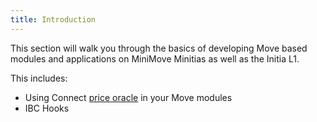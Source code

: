 ```yaml
---
title: Introduction
---
```


This section will walk you through the basics of developing Move based modules and applications on MiniMove Minitias as well as the Initia L1.

This includes:

- Using Connect [price oracle](./connect-oracles) in your Move modules
- IBC Hooks
